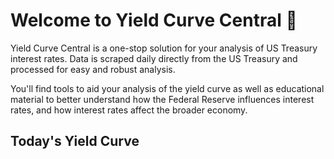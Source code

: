 # Welcome to Yield Curve Central 👋

Yield Curve Central is a one-stop solution for your analysis of US Treasury interest rates. Data is scraped daily directly from the US Treasury and processed for easy and robust analysis.

You'll find tools to aid your analysis of the yield curve as well as educational material to better understand how the Federal Reserve influences interest rates, and how interest rates affect the broader economy.
 
## Today's Yield Curve



<LineChart />

<TableMarkdownComponent />

<BigQueryData endpoint="/api/intelligence" />

